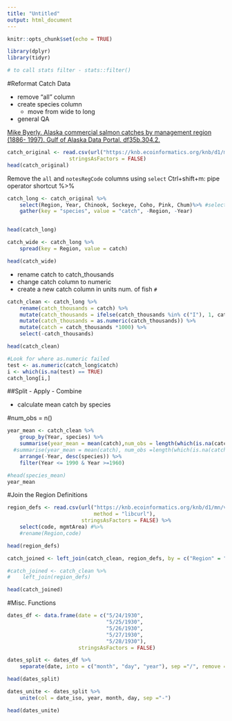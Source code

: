 ```yaml
---
title: "Untitled"
output: html_document
---
```


```r
knitr::opts_chunk$set(echo = TRUE)
```

```r
library(dplyr)
library(tidyr)

# to call stats filter - stats::filter()

```


#Reformat Catch Data

* remove  "all" column
* create species column
    - move from wide to long
* general QA

[Mike Byerly. Alaska commercial salmon catches by management region (1886- 1997). Gulf of Alaska Data Portal. df35b.304.2.](https://knb.ecoinformatics.org/knb/d1/mn/v2/object/df35b.302.1)

```r
catch_original <- read.csv(url("https://knb.ecoinformatics.org/knb/d1/mn/v2/object/df35b.302.1", method = "libcurl"),
                    stringsAsFactors = FALSE)
head(catch_original)
```

Remove the `all` and `notesRegCode` columns using `select`
Ctrl+shift+m: pipe operator shortcut %>%


```r
catch_long <- catch_original %>% 
    select(Region, Year, Chinook, Sockeye, Coho, Pink, Chum)%>% #select(-All, -notesRegCode)
    gather(key = "species", value = "catch", -Region, -Year)


head(catch_long)

```
```r
catch_wide <- catch_long %>% 
    spread(key = Region, value = catch)

head(catch_wide)
```

* rename catch to catch_thousands
* change catch column to numeric
* create a new catch column in units num. of fish `#`

```r
catch_clean <- catch_long %>% 
    rename(catch_thousands = catch) %>%
    mutate(catch_thousands = ifelse(catch_thousands %in% c("I"), 1, catch_thousands)) %>% 
    mutate(catch_thousands = as.numeric(catch_thousands)) %>% 
    mutate(catch = catch_thousands *1000) %>% 
    select(-catch_thousands)

head(catch_clean)

```

```r
#Look for where as.numeric failed 
test <- as.numeric(catch_long$catch)
i <- which(is.na(test) == TRUE)
catch_long[i,]

```

##Split - Apply - Combine

* calculate mean catch by species

#num_obs = n()

```r
year_mean <- catch_clean %>% 
    group_by(Year, species) %>% 
    summarise(year_mean = mean(catch),num_obs = length(which(is.na(catch)))) %>%   
  #summarise(year_mean = mean(catch), num_obs =length(which(is.na(catch)))) %>%  
    arrange(-Year, desc(species)) %>%
    filter(Year <= 1990 & Year >=1960)

#head(species_mean)
year_mean

```




#Join the Region Definitions

```r
region_defs <- read.csv(url("https://knb.ecoinformatics.org/knb/d1/mn/v2/object/df35b.303.1",
                            method = "libcurl"),
                        stringsAsFactors = FALSE) %>% 
    select(code, mgmtArea) #%>% 
    #rename(Region,code)

head(region_defs)

```

```r
catch_joined <- left_join(catch_clean, region_defs, by = c("Region" = "code"))

#catch_joined <- catch_clean %>%
#    left_join(region_defs)

head(catch_joined)

```


#Misc. Functions

```r
dates_df <- data.frame(date = c("5/24/1930",
                                "5/25/1930",
                                "5/26/1930",
                                "5/27/1930",
                                "5/28/1930"),
                       stringsAsFactors = FALSE)

```


```r
dates_split <- dates_df %>%
    separate(date, into = c("month", "day", "year"), sep ="/", remove = F)

head(dates_split)

```

```r
dates_unite <- dates_split %>%
    unite(col = date_iso, year, month, day, sep ="-")

head(dates_unite)

```




